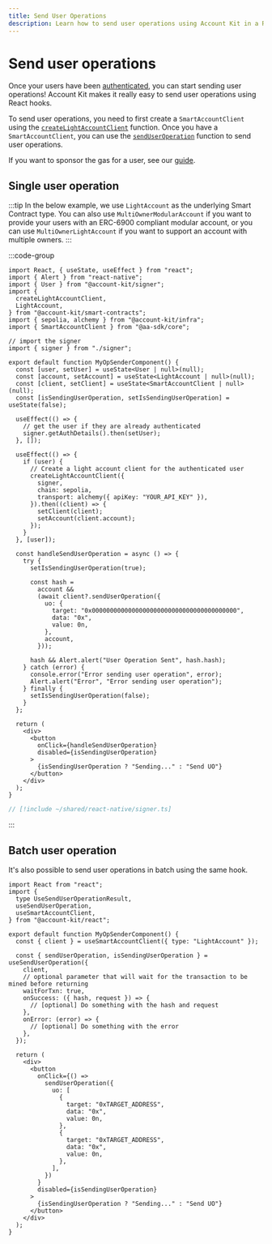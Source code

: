 ```yaml
---
title: Send User Operations
description: Learn how to send user operations using Account Kit in a React Native application.
---
```


# Send user operations

Once your users have been [authenticated](/react-native/signer/authenticating-users/authenticating-with-otp), you can start sending user operations! Account Kit makes it really easy to send user operations using React hooks.

To send user operations, you need to first create a `SmartAccountClient` using the [`createLightAccountClient`](/reference/account-kit/smart-contracts/functions/createLightAccountClient) function.
Once you have a `SmartAccountClient`, you can use the [`sendUserOperation`](/reference/aa-sdk/core/functions/sendUserOperation#senduseroperation) function to send user operations.

If you want to sponsor the gas for a user, see our [guide](/react-native/sponsor-gas).

## Single user operation

:::tip
In the below example, we use `LightAccount` as the underlying Smart Contract type. You can also use `MultiOwnerModularAccount` if you want to provide your users with an ERC-6900 compliant modular account,
or you can use `MultiOwnerLightAccount` if you want to support an account with multiple owners.
:::

:::code-group

```tsx twoslash [user-operation-component.tsx]
import React, { useState, useEffect } from "react";
import { Alert } from "react-native";
import { User } from "@account-kit/signer";
import {
  createLightAccountClient,
  LightAccount,
} from "@account-kit/smart-contracts";
import { sepolia, alchemy } from "@account-kit/infra";
import { SmartAccountClient } from "@aa-sdk/core";

// import the signer
import { signer } from "./signer";

export default function MyOpSenderComponent() {
  const [user, setUser] = useState<User | null>(null);
  const [account, setAccount] = useState<LightAccount | null>(null);
  const [client, setClient] = useState<SmartAccountClient | null>(null);
  const [isSendingUserOperation, setIsSendingUserOperation] = useState(false);

  useEffect(() => {
    // get the user if they are already authenticated
    signer.getAuthDetails().then(setUser);
  }, []);

  useEffect(() => {
    if (user) {
      // Create a light account client for the authenticated user
      createLightAccountClient({
        signer,
        chain: sepolia,
        transport: alchemy({ apiKey: "YOUR_API_KEY" }),
      }).then((client) => {
        setClient(client);
        setAccount(client.account);
      });
    }
  }, [user]);

  const handleSendUserOperation = async () => {
    try {
      setIsSendingUserOperation(true);

      const hash =
        account &&
        (await client?.sendUserOperation({
          uo: {
            target: "0x0000000000000000000000000000000000000000",
            data: "0x",
            value: 0n,
          },
          account,
        }));

      hash && Alert.alert("User Operation Sent", hash.hash);
    } catch (error) {
      console.error("Error sending user operation", error);
      Alert.alert("Error", "Error sending user operation");
    } finally {
      setIsSendingUserOperation(false);
    }
  };

  return (
    <div>
      <button
        onClick={handleSendUserOperation}
        disabled={isSendingUserOperation}
      >
        {isSendingUserOperation ? "Sending..." : "Send UO"}
      </button>
    </div>
  );
}
```

```ts twoslash [signer.ts] filename="signer.ts"
// [!include ~/shared/react-native/signer.ts]
```

:::

## Batch user operation

It's also possible to send user operations in batch using the same hook.

```tsx twoslash
import React from "react";
import {
  type UseSendUserOperationResult,
  useSendUserOperation,
  useSmartAccountClient,
} from "@account-kit/react";

export default function MyOpSenderComponent() {
  const { client } = useSmartAccountClient({ type: "LightAccount" });

  const { sendUserOperation, isSendingUserOperation } = useSendUserOperation({
    client,
    // optional parameter that will wait for the transaction to be mined before returning
    waitForTxn: true,
    onSuccess: ({ hash, request }) => {
      // [optional] Do something with the hash and request
    },
    onError: (error) => {
      // [optional] Do something with the error
    },
  });

  return (
    <div>
      <button
        onClick={() =>
          sendUserOperation({
            uo: [
              {
                target: "0xTARGET_ADDRESS",
                data: "0x",
                value: 0n,
              },
              {
                target: "0xTARGET_ADDRESS",
                data: "0x",
                value: 0n,
              },
            ],
          })
        }
        disabled={isSendingUserOperation}
      >
        {isSendingUserOperation ? "Sending..." : "Send UO"}
      </button>
    </div>
  );
}
```
